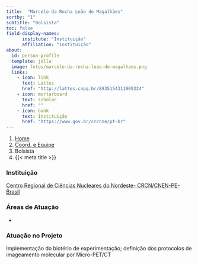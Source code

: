 ```yaml
---
title:  "Marcelo da Rocha Leão de Magalhães"
sortby: "1"
subtitle: "Bolsista"
toc: false
field-display-names:
      institute: "Instituição"
      affiliation: "Instituição"
about:
  id: person-profile
  template: jolla
  image: fotos/marcelo-da-rocha-leao-de-magalhaes.png
  links:
    - icon: link
      text: Lattes
      href: "http://lattes.cnpq.br/8935154311909224"
    - icon: mortarboard
      text: scholar
      href: ""
    - icon: bank
      text: Instituição
      href: "https://www.gov.br/crcnne/pt-br"
---
```


```{=html}
<nav aria-label="breadcrumb">
  <ol class="breadcrumb">
    <li class="breadcrumb-item"><a href="../../index.html">Home</a></li>
    <li class="breadcrumb-item"><a href="../coord-equipe.html">Coord. e Equipe</a></li>
    <li class="breadcrumb-item active">Bolsista</li>
    <li class="breadcrumb-item active" aria-current="page">{{< meta title >}}</li>
  </ol>
</nav>
```
:::{#person-profile}
:::

### Instituição

[Centro Regional de Ciências Nucleares do Nordeste- CRCN/CNEN-PE-Brasil](https://www.gov.br/crcnne/pt-br)

### Áreas de Atuação

-

### Atuação no Projeto

Implementação do biotério de experimentação; definição dos protocolos de imageamento molecular por Micro-PET/CT
